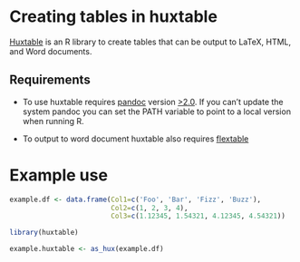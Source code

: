 # Creating tables in huxtable

[Huxtable](https://hughjonesd.github.io/huxtable/) is an R library to create tables that can be output to LaTeX, HTML, and Word documents.



## Requirements

- To use huxtable requires [pandoc](https://pandoc.org/) version [>2.0](https://github.com/jgm/pandoc/releases/tag/2.8.0.1). 
If you can't update the system pandoc you can set the PATH variable to point to a local version when running R. 


- To output to word document huxtable also requires [flextable](https://davidgohel.github.io/flextable/index.html)



# Example use

```r
example.df <- data.frame(Col1=c('Foo', 'Bar', 'Fizz', 'Buzz'),
                         Col2=c(1, 2, 3, 4),
                         Col3=c(1.12345, 1.54321, 4.12345, 4.54321))

```


```r
library(huxtable)

example.huxtable <- as_hux(example.df)
 

```

